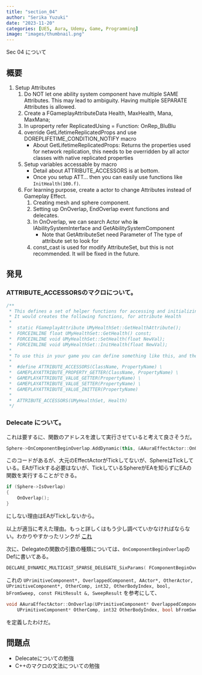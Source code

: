 ```yaml
---
title: "section_04"
author: "Serika Yuzuki"
date: "2023-11-20"
categories: [UE5, Aura, Udemy, Game, Programming]
image: "images/thumbnail.png"
---
```


Sec 04 について

## 概要

1. Setup Attributes
    1. Do NOT let one ability system component have multiple SAME Attributes. This may lead to ambiguity. Having multiple SEPARATE Attributes is allowed.
    1. Create a FGameplayAttributeData Health, MaxHealth, Mana, MaxMana;
    1. In uproperty refer ReplicatedUsing = Function: OnRep_BluBlu
    1. override GetLifetimeReplicatedProps and use DOREPLIFETIME_CONDITION_NOTIFY macro
        - About GetLifetimeReplicatedProps: Returns the properties used for network replication, this needs to be overridden by all actor classes with native replicated properties
    1. Setup variables accessable by macro
        - Detail about ATTRIBUTE_ACCESSORS is at bottom.
        - Once you setup ATT... then you can easily use functions like `InitHealth(100.f)`.
    1. For learning purpose, create a actor to change Attributes instead of Gameplay Effect.
        1. Creating mesh and sphere component.
        1. Setting up OnOverlap, EndOverlap event functions and delecates.
        1. In OnOverlap, we can search Actor who **is** IAbilitySystemInterface and GetAbilitySystemComponent
            - Note that GetAttributeSet need Parameter of The type of attribute set to look for
        1. const_cast is used for modify AttributeSet, but this is not recommended. It will be fixed in the future.

## 発見

### ATTRIBUTE_ACCESSORSのマクロについて。

```c++
/**
 * This defines a set of helper functions for accessing and initializing attributes, to avoid having to manually write these functions.
 * It would creates the following functions, for attribute Health
 *
 *	static FGameplayAttribute UMyHealthSet::GetHealthAttribute();
 *	FORCEINLINE float UMyHealthSet::GetHealth() const;
 *	FORCEINLINE void UMyHealthSet::SetHealth(float NewVal);
 *	FORCEINLINE void UMyHealthSet::InitHealth(float NewVal);
 *
 * To use this in your game you can define something like this, and then add game-specific functions as necessary:
 * 
 *	#define ATTRIBUTE_ACCESSORS(ClassName, PropertyName) \
 *	GAMEPLAYATTRIBUTE_PROPERTY_GETTER(ClassName, PropertyName) \
 *	GAMEPLAYATTRIBUTE_VALUE_GETTER(PropertyName) \
 *	GAMEPLAYATTRIBUTE_VALUE_SETTER(PropertyName) \
 *	GAMEPLAYATTRIBUTE_VALUE_INITTER(PropertyName)
 * 
 *	ATTRIBUTE_ACCESSORS(UMyHealthSet, Health)
 */
```

### Delecate について。

これは要するに、関数のアドレスを渡して実行させていると考えて良さそうだ。

```c++
Sphere->OnComponentBeginOverlap.AddDynamic(this, &AAuraEffectActor::OnOverlap);
```

このコードがあるが、大元のEffectActorがTickしてないが、SphereはTickしている。EAがTickする必要はないが、TickしているSphereがEAを知らずにEAの関数を実行することができる。

```c++
if (Sphere->IsOverlap)
{
    OnOverlap();
}
```

にしない理由はEAがTickしないから。

以上が適当に考えた理由。もっと詳しくはもう少し調べていかなければならない。わかりやすかったリンクが [これ](http://marupeke296.com/DP_Delegate.html)

次に、Delegateの関数の引数の種類については、`OnComponentBeginOverlap`のDefに書いてある。

```c++
DECLARE_DYNAMIC_MULTICAST_SPARSE_DELEGATE_SixParams( FComponentBeginOverlapSignature, UPrimitiveComponent, OnComponentBeginOverlap, UPrimitiveComponent*, OverlappedComponent, AActor*, OtherActor, UPrimitiveComponent*, OtherComp, int32, OtherBodyIndex, bool, bFromSweep, const FHitResult &, SweepResult);
```

これの `UPrimitiveComponent*, OverlappedComponent, AActor*, OtherActor, UPrimitiveComponent*, OtherComp, int32, OtherBodyIndex, bool, bFromSweep, const FHitResult &, SweepResult` を参考にして、

```c++
void AAuraEffectActor::OnOverlap(UPrimitiveComponent* OverlappedComponent, AActor* OtherActor,
	UPrimitiveComponent* OtherComp, int32 OtherBodyIndex, bool bFromSweep, const FHitResult& SweepResult)
```

を定義したわけだ。

## 問題点

- Delecateについての勉強
- C++のマクロの文法についての勉強